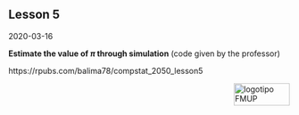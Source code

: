 ## Lesson 5

2020-03-16

**Estimate the value of $\pi$ through simulation** (code given by the professor)

https://rpubs.com/balima78/compstat_2050_lesson5


<img src="images/logoFMUP.png" alt="logotipo FMUP" style="width:100px;height:40px;" align="right">